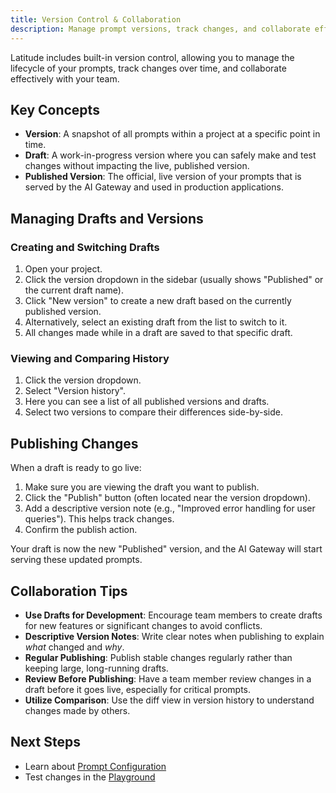 ```yaml
---
title: Version Control & Collaboration
description: Manage prompt versions, track changes, and collaborate effectively with your team.
---
```


Latitude includes built-in version control, allowing you to manage the lifecycle of your prompts, track changes over time, and collaborate effectively with your team.

## Key Concepts

- **Version**: A snapshot of all prompts within a project at a specific point in time.
- **Draft**: A work-in-progress version where you can safely make and test changes without impacting the live, published version.
- **Published Version**: The official, live version of your prompts that is served by the AI Gateway and used in production applications.

## Managing Drafts and Versions

### Creating and Switching Drafts

1.  Open your project.
2.  Click the version dropdown in the sidebar (usually shows "Published" or the current draft name).
3.  Click "New version" to create a new draft based on the currently published version.
4.  Alternatively, select an existing draft from the list to switch to it.
5.  All changes made while in a draft are saved to that specific draft.

### Viewing and Comparing History

1.  Click the version dropdown.
2.  Select "Version history".
3.  Here you can see a list of all published versions and drafts.
4.  Select two versions to compare their differences side-by-side.

## Publishing Changes

When a draft is ready to go live:

1.  Make sure you are viewing the draft you want to publish.
2.  Click the "Publish" button (often located near the version dropdown).
3.  Add a descriptive version note (e.g., "Improved error handling for user queries"). This helps track changes.
4.  Confirm the publish action.

Your draft is now the new "Published" version, and the AI Gateway will start serving these updated prompts.

## Collaboration Tips

- **Use Drafts for Development**: Encourage team members to create drafts for new features or significant changes to avoid conflicts.
- **Descriptive Version Notes**: Write clear notes when publishing to explain _what_ changed and _why_.
- **Regular Publishing**: Publish stable changes regularly rather than keeping large, long-running drafts.
- **Review Before Publishing**: Have a team member review changes in a draft before it goes live, especially for critical prompts.
- **Utilize Comparison**: Use the diff view in version history to understand changes made by others.

## Next Steps

- Learn about [Prompt Configuration](/guides/prompt-manager/configuration)
- Test changes in the [Playground](/guides/prompt-manager/playground)
